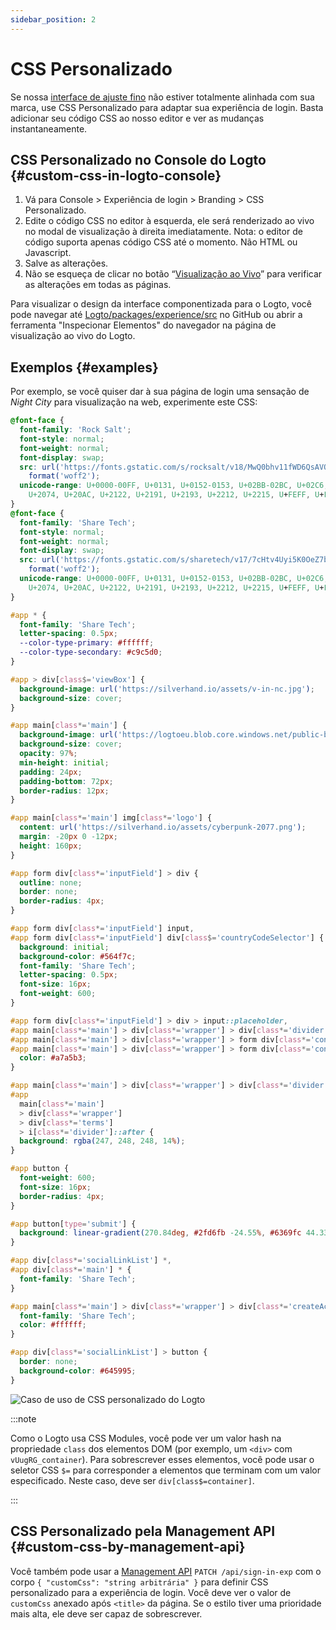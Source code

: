 ```yaml
---
sidebar_position: 2
---
```


# CSS Personalizado

Se nossa [interface de ajuste fino](/customization/match-your-brand) não estiver totalmente alinhada com sua marca, use CSS Personalizado para adaptar sua experiência de login. Basta adicionar seu código CSS ao nosso editor e ver as mudanças instantaneamente.

## CSS Personalizado no Console do Logto \{#custom-css-in-logto-console}

1. Vá para <CloudLink to="/sign-in-experience/branding">Console > Experiência de login > Branding > CSS Personalizado</CloudLink>.
2. Edite o código CSS no editor à esquerda, ele será renderizado ao vivo no modal de visualização à direita imediatamente. Nota: o editor de código suporta apenas código CSS até o momento. Não HTML ou Javascript.
3. Salve as alterações.
4. Não se esqueça de clicar no botão “[Visualização ao Vivo](/customization/live-preview)” para verificar as alterações em todas as páginas.

Para visualizar o design da interface componentizada para o Logto, você pode navegar até [Logto/packages/experience/src](https://github.com/logto-io/logto/tree/master/packages/experience/src) no GitHub ou abrir a ferramenta "Inspecionar Elementos" do navegador na página de visualização ao vivo do Logto.

## Exemplos \{#examples}

Por exemplo, se você quiser dar à sua página de login uma sensação de _Night City_ para visualização na web, experimente este CSS:

```css
@font-face {
  font-family: 'Rock Salt';
  font-style: normal;
  font-weight: normal;
  font-display: swap;
  src: url('https://fonts.gstatic.com/s/rocksalt/v18/MwQ0bhv11fWD6QsAVOZrt0M6p7NGrQ.woff2')
    format('woff2');
  unicode-range: U+0000-00FF, U+0131, U+0152-0153, U+02BB-02BC, U+02C6, U+02DA, U+02DC, U+2000-206F,
    U+2074, U+20AC, U+2122, U+2191, U+2193, U+2212, U+2215, U+FEFF, U+FFFD;
}
@font-face {
  font-family: 'Share Tech';
  font-style: normal;
  font-weight: normal;
  font-display: swap;
  src: url('https://fonts.gstatic.com/s/sharetech/v17/7cHtv4Uyi5K0OeZ7bohU8H0JmBUhfrE.woff2')
    format('woff2');
  unicode-range: U+0000-00FF, U+0131, U+0152-0153, U+02BB-02BC, U+02C6, U+02DA, U+02DC, U+2000-206F,
    U+2074, U+20AC, U+2122, U+2191, U+2193, U+2212, U+2215, U+FEFF, U+FFFD;
}

#app * {
  font-family: 'Share Tech';
  letter-spacing: 0.5px;
  --color-type-primary: #ffffff;
  --color-type-secondary: #c9c5d0;
}

#app > div[class$='viewBox'] {
  background-image: url('https://silverhand.io/assets/v-in-nc.jpg');
  background-size: cover;
}

#app main[class*='main'] {
  background-image: url('https://logtoeu.blob.core.windows.net/public-blobs/g3cp4y/m-g3cp4y/2024/01/02/w9j0x57g/gentle-universe.png');
  background-size: cover;
  opacity: 97%;
  min-height: initial;
  padding: 24px;
  padding-bottom: 72px;
  border-radius: 12px;
}

#app main[class*='main'] img[class*='logo'] {
  content: url('https://silverhand.io/assets/cyberpunk-2077.png');
  margin: -20px 0 -12px;
  height: 160px;
}

#app form div[class*='inputField'] > div {
  outline: none;
  border: none;
  border-radius: 4px;
}

#app form div[class*='inputField'] input,
#app form div[class*='inputField'] div[class$='countryCodeSelector'] {
  background: initial;
  background-color: #564f7c;
  font-family: 'Share Tech';
  letter-spacing: 0.5px;
  font-size: 16px;
  font-weight: 600;
}

#app form div[class*='inputField'] > div > input::placeholder,
#app main[class*='main'] > div[class*='wrapper'] > div[class*='divider'],
#app main[class*='main'] > div[class*='wrapper'] > form div[class*='content'],
#app main[class*='main'] > div[class*='wrapper'] > form div[class*='content'] > span {
  color: #a7a5b3;
}

#app main[class*='main'] > div[class*='wrapper'] > div[class*='divider'] > i[class*='line'],
#app
  main[class*='main']
  > div[class*='wrapper']
  > div[class*='terms']
  > i[class*='divider']::after {
  background: rgba(247, 248, 248, 14%);
}

#app button {
  font-weight: 600;
  font-size: 16px;
  border-radius: 4px;
}

#app button[type='submit'] {
  background: linear-gradient(270.84deg, #2fd6fb -24.55%, #6369fc 44.33%, #a741eb 119.2%), #5d34f2;
}

#app div[class*='socialLinkList'] *,
#app div[class*='main'] * {
  font-family: 'Share Tech';
}

#app main[class*='main'] > div[class*='wrapper'] > div[class*='createAccount'] {
  font-family: 'Share Tech';
  color: #ffffff;
}

#app div[class*='socialLinkList'] > button {
  border: none;
  background-color: #645995;
}
```

<img
  src="/img/assets/logto-custom-css-use-case.png"
  alt="Caso de uso de CSS personalizado do Logto"
/>

:::note

Como o Logto usa CSS Modules, você pode ver um valor hash na propriedade `class` dos elementos DOM (por exemplo, um `<div>` com `vUugRG_container`). Para sobrescrever esses elementos, você pode usar o seletor CSS `$=` para corresponder a elementos que terminam com um valor especificado. Neste caso, deve ser `div[class$=container]`.

:::

## CSS Personalizado pela Management API \{#custom-css-by-management-api}

Você também pode usar a [Management API](https://openapi.logto.io/operation/operation-uploadcustomuiassets) `PATCH /api/sign-in-exp` com o corpo `{ "customCss": "string arbitrária" }` para definir CSS personalizado para a experiência de login. Você deve ver o valor de `customCss` anexado após `<title>` da página. Se o estilo tiver uma prioridade mais alta, ele deve ser capaz de sobrescrever.
